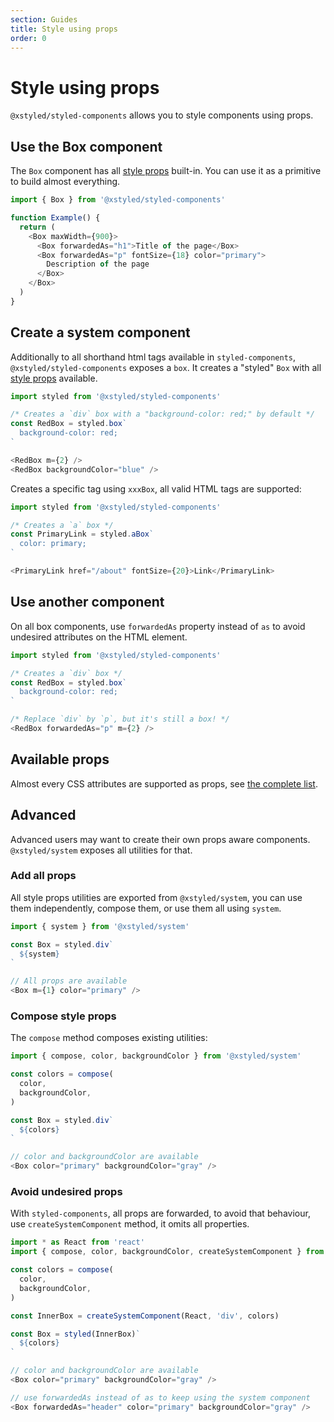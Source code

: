 ```yaml
---
section: Guides
title: Style using props
order: 0
---
```


# Style using props

`@xstyled/styled-components` allows you to style components using props.

## Use the Box component

The `Box` component has all [style props](/docs/style-props/) built-in. You can use it as a primitive to build almost everything.

```js
import { Box } from '@xstyled/styled-components'

function Example() {
  return (
    <Box maxWidth={900}>
      <Box forwardedAs="h1">Title of the page</Box>
      <Box forwardedAs="p" fontSize={18} color="primary">
        Description of the page
      </Box>
    </Box>
  )
}
```

## Create a system component

Additionally to all shorthand html tags available in `styled-components`, `@xstyled/styled-components` exposes a `box`. It creates a "styled" `Box` with all [style props](/docs/style-props/) available.

```js
import styled from '@xstyled/styled-components'

/* Creates a `div` box with a "background-color: red;" by default */
const RedBox = styled.box`
  background-color: red;
`

<RedBox m={2} />
<RedBox backgroundColor="blue" />
```

Creates a specific tag using `xxxBox`, all valid HTML tags are supported:

```js
import styled from '@xstyled/styled-components'

/* Creates a `a` box */
const PrimaryLink = styled.aBox`
  color: primary;
`

<PrimaryLink href="/about" fontSize={20}>Link</PrimaryLink>
```

## Use another component

On all box components, use `forwardedAs` property instead of `as` to avoid undesired attributes on the HTML element.

```js
import styled from '@xstyled/styled-components'

/* Creates a `div` box */
const RedBox = styled.box`
  background-color: red;
`

/* Replace `div` by `p`, but it's still a box! */
<RedBox forwardedAs="p" m={2} />
```

## Available props

Almost every CSS attributes are supported as props, see [the complete list](/docs/style-props/).

## Advanced

Advanced users may want to create their own props aware components. `@xstyled/system` exposes all utilities for that.

### Add all props

All style props utilities are exported from `@xstyled/system`, you can use them independently, compose them, or use them all using `system`.

```js
import { system } from '@xstyled/system'

const Box = styled.div`
  ${system}
`

// All props are available
<Box m={1} color="primary" />
```

### Compose style props

The `compose` method composes existing utilities:

```js
import { compose, color, backgroundColor } from '@xstyled/system'

const colors = compose(
  color,
  backgroundColor,
)

const Box = styled.div`
  ${colors}
`

// color and backgroundColor are available
<Box color="primary" backgroundColor="gray" />
```

### Avoid undesired props

With `styled-components`, all props are forwarded, to avoid that behaviour, use `createSystemComponent` method, it omits all properties.

```js
import * as React from 'react'
import { compose, color, backgroundColor, createSystemComponent } from '@xstyled/system'

const colors = compose(
  color,
  backgroundColor,
)

const InnerBox = createSystemComponent(React, 'div', colors)

const Box = styled(InnerBox)`
  ${colors}
`

// color and backgroundColor are available
<Box color="primary" backgroundColor="gray" />

// use forwardedAs instead of as to keep using the system component
<Box forwardedAs="header" color="primary" backgroundColor="gray" />
```
